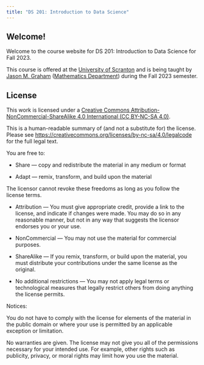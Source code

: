 ```yaml
---
title: "DS 201: Introduction to Data Science"
---
```


## Welcome!

Welcome to the course website for DS 201: Introduction to Data Science for Fall 2023.

This course is offered at the [University of Scranton](https://www.scranton.edu/) and is being taught by [Jason M. Graham](https://sites.google.com/site/jasonmgrahamus/) ([Mathematics Department](https://www.scranton.edu/academics/cas/math/index.shtml)) during the Fall 2023 semester.




## License

This work is licensed under a [Creative Commons Attribution-NonCommercial-ShareAlike 4.0 International (CC BY-NC-SA 4.0)](https://creativecommons.org/licenses/by-nc-sa/4.0/).

This is a human-readable summary of (and not a substitute for) the license. Please see [https://creativecommons.org/licenses/by-nc-sa/4.0/legalcode](https://creativecommons.org/licenses/by-nc-sa/4.0/legalcode) for the full legal text.

You are free to:

* Share — copy and redistribute the material in any medium or format

* Adapt — remix, transform, and build upon the material

The licensor cannot revoke these freedoms as long as you follow the license terms.

* Attribution — You must give appropriate credit, provide a link to the license, and indicate if changes were made. You may do so in any reasonable manner, but not in any way that suggests the licensor endorses you or your use.

* NonCommercial — You may not use the material for commercial purposes.

* ShareAlike — If you remix, transform, or build upon the material, you must distribute your contributions under the same license as the original.

* No additional restrictions — You may not apply legal terms or technological measures that legally restrict others from doing anything the license permits.

Notices:

You do not have to comply with the license for elements of the material in the public domain or where your use is permitted by an applicable exception or limitation.

No warranties are given. The license may not give you all of the permissions necessary for your intended use. For example, other rights such as publicity, privacy, or moral rights may limit how you use the material.